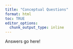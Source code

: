 ```yaml
---
title: "Conceptual Questions"
format: html
toc: TRUE
editor_options: 
  chunk_output_type: inline
---
```



Answers go here!